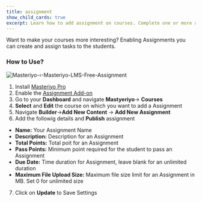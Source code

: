 ```yaml
---
title: assignment
show_child_cards: true
excerpt: Learn how to add assignment on courses. Complete one or more assignment on masteriyo courses.
---
```


Want to make your courses more interesting? Enabling Assignments you can create and assign tasks to the students.


### How to Use?

![Masteriyo-‹-Masteriyo-LMS-Free-Assignment](https://user-images.githubusercontent.com/24367265/202426536-4c789ae5-926c-4f9b-a7fb-d8853b36cf63.png)

1. Install [Masteriyo Pro](https://docs.masteriyo.com/getting-started/installation#installing-masteriyo-lms-pro-version)
2. Enable the [Assignment Add-on](https://docs.masteriyo.com/premium-addons/install-masteriyo-premium-addons)
3. Go to your  **Dashboard** and navigate **Mastyeriyo**-> **Courses**
4. **Select** and **Edit** the course on which you want to add a Assignment
5. Navigate **Builder**->**Add New Content** -> **Add New Assignment**
6. Add the followig details and **Publish** assignment

- **Name:** Your Assignment Name 
- **Description:** Description for an Assignment
- **Total Points:** Total poit for an Assignment
- **Pass Points:** Minimum point required for the student to pass an Assignment
- **Due Date:** Time duration for Assignment, leave blank for an unlimited duration
- **Maximum File Upload Size:** Maximum file size limit for an Assignment in MB. Set 0 for unlimited size

7. Click on **Update** to Save Settings
